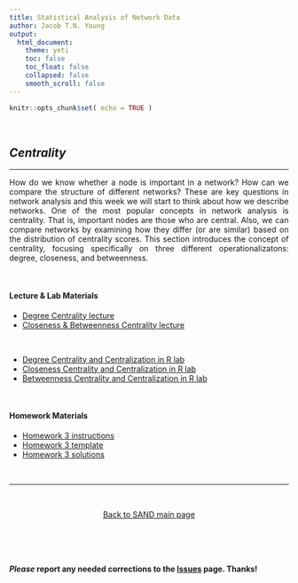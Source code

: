 ```yaml
---
title: Statistical Analysis of Network Data
author: Jacob T.N. Young
output: 
  html_document:
    theme: yeti
    toc: false
    toc_float: false
    collapsed: false
    smooth_scroll: false
---
```


<style>
body {
text-align: justify}
</style>

```r
knitr::opts_chunk$set( echo = TRUE )
```


<br>

## *Centrality*

----

How do we know whether a node is important in a network? How can we compare the structure of different networks? These are key questions in network analysis and this week we will start to think about how we describe networks. One of the most popular concepts in network analysis is centrality. That is, important nodes are those who are central. Also, we can compare networks by examining how they differ (or are similar) based on the distribution of centrality scores. This section introduces the concept of centrality, focusing specifically on three different operationalizatons: degree, closeness, and betweenness.

<br>

#### Lecture & Lab Materials  

  + [Degree Centrality lecture](../lectures/lecture-04-degree-centrality.pdf)  
  + [Closeness & Betweenness Centrality lecture](../lectures/lecture-05-close-between-centrality.pdf)  

<br>

  + [Degree Centrality and Centralization in R lab](../labs/lab-05-degree-centrality.html)  
  + [Closeness Centrality and Centralization in R lab](../labs/lab-06-closeness-centrality.html)  
  + [Betweenness Centrality and Centralization in R lab](../labs/lab-07-betweenness-centrality.html)  

<br>

#### Homework Materials  

  + [Homework 3 instructions](../hmwk/hmwk-03-instructions.html)  
  + [Homework 3 template](../hmwk/templates/hmwk-03-template.zip?raw=true)  
  + [Homework 3 solutions]()  

<br>

____

<br>

<p align="center">
[Back to SAND main page](https://jacobtnyoung.github.io/SAND/)
</p>

<br>

<br>

#### ***Please*** report any needed corrections to the [Issues](https://github.com/jacobtnyoung/SAND/issues/new) page. Thanks!

<br>
<br>